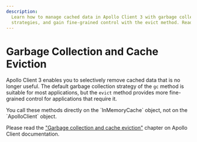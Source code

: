 ```yaml
---
description:
  Learn how to manage cached data in Apollo Client 3 with garbage collection and cache eviction
  strategies, and gain fine-grained control with the evict method. Read more on the documentation.
---
```



# Garbage Collection and Cache Eviction

Apollo Client 3 enables you to selectively remove cached data that is no longer useful. The default
garbage collection strategy of the `gc` method is suitable for most applications, but the `evict`
method provides more fine-grained control for applications that require it.

<Callout type="warning">
  You call these methods directly on the `InMemoryCache` object, not on the `ApolloClient` object.
</Callout>

Please read the
["Garbage collection and cache eviction"](https://apollographql.com/docs/react/caching/garbage-collection)
chapter on Apollo Client documentation.
